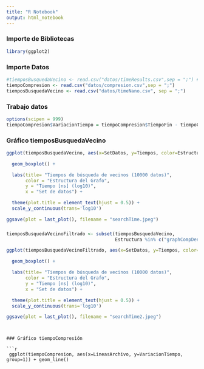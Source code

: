 ```yaml
---
title: "R Notebook"
output: html_notebook
---
```



### Importe de Bibliotecas

```r
library(ggplot2)
```


### Importe Datos

```r
#tiemposBusquedaVecino <- read.csv("datos/timeResults.csv",sep = ";") #tiempos.csv
tiempoCompresion <- read.csv("datos/compresion.csv",sep = ";")
tiemposBusquedaVecino <- read.csv("datos/timeNano.csv", sep = ";")
```

### Trabajo datos

```r
options(scipen = 999)
tiempoCompresion$VariacionTiempo = tiempoCompresion$TiempoFin - tiempoCompresion$TiempoInicio
```

### Gráfico tiemposBusquedaVecino

```r
ggplot(tiemposBusquedaVecino, aes(x=SetDatos, y=Tiempos, color=Estructura)) + # fill=Estructura

  geom_boxplot() +

  labs(title= "Tiempos de búsqueda de vecinos (10000 datos)",
       color = "Estructura del Grafo",
       y = "Tiempo [ns] (log10)",
       x = "Set de datos") +

  theme(plot.title = element_text(hjust = 0.5)) +
  scale_y_continuous(trans='log10')

ggsave(plot = last_plot(), filename = "searchTime.jpeg")
```


### 
```r
tiemposBusquedaVecinoFiltrado <- subset(tiemposBusquedaVecino,
                                        Estructura %in% c("graphCompDense","graphComp","graphNativeFullDense","graphNativeFull"))
```

```r

ggplot(tiemposBusquedaVecinoFiltrado, aes(x=SetDatos, y=Tiempos, color=Estructura)) + # fill=Estructura

  geom_boxplot() +

  labs(title= "Tiempos de búsqueda de vecinos (10000 datos)",
       color = "Estructura del Grafo",
       y = "Tiempo [ns] (log10)",
       x = "Set de datos") +

  theme(plot.title = element_text(hjust = 0.5)) +
  scale_y_continuous(trans='log10')

ggsave(plot = last_plot(), filename = "searchTime2.jpeg")
```
```


### Gráfico tiempoCompresión

```r
 ggplot(tiempoCompresion, aes(x=LineasArchivo, y=VariacionTiempo, group=1)) + geom_line()
```

